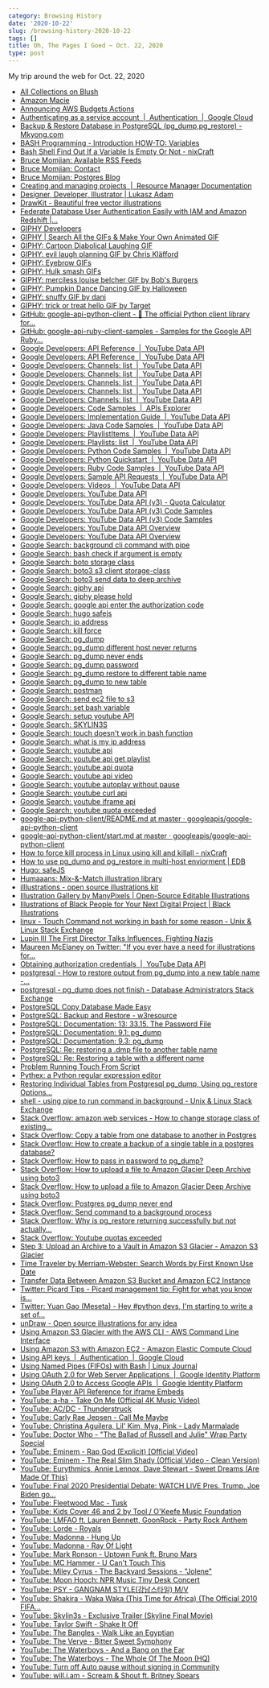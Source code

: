 ```yaml
---
category: Browsing History
date: '2020-10-22'
slug: /browsing-history-2020-10-22
tags: []
title: Oh, The Pages I Goed ~ Oct. 22, 2020
type: post
---
```



My trip around the web for Oct. 22, 2020

- [All Collections on Blush](https://blush.design/collections)
- [Amazon Macie](https://mt.us-east-1.macie.aws.amazon.com/users/?dlp=4)
- [Announcing AWS Budgets Actions](https://aws.amazon.com/about-aws/whats-new/2020/10/announcing-aws-budgets-actions/)
- [Authenticating as a service account  |  Authentication  |  Google Cloud](https://cloud.google.com/docs/authentication/production)
- [Backup & Restore Database in PostgreSQL (pg_dump,pg_restore) - Mkyong.com](https://mkyong.com/database/backup-restore-database-in-postgresql-pg_dumppg_restore/)
- [BASH Programming - Introduction HOW-TO: Variables](https://tldp.org/HOWTO/Bash-Prog-Intro-HOWTO-5.html)
- [Bash Shell Find Out If a Variable Is Empty Or Not - nixCraft](https://www.cyberciti.biz/faq/unix-linux-bash-script-check-if-variable-is-empty/)
- [Bruce Momjian: Available RSS Feeds](https://momjian.us/main/rss.html)
- [Bruce Momjian: Contact](https://momjian.us/main/contact.html)
- [Bruce Momjian: Postgres Blog](https://momjian.us/main/blogs/pgblog/2018.html#September_12_2018)
- [Creating and managing projects  |  Resource Manager Documentation](https://cloud.google.com/resource-manager/docs/creating-managing-projects?visit_id=637390137760772980-155757354&rd=1)
- [Designer, Developer, Illustrator | Lukasz Adam](https://lukaszadam.com/)
- [DrawKit - Beautiful free vector illustrations](https://www.drawkit.io/)
- [Federate Database User Authentication Easily with IAM and Amazon Redshift |...](https://aws.amazon.com/blogs/big-data/federate-database-user-authentication-easily-with-iam-and-amazon-redshift/)
- [GIPHY Developers](https://developers.giphy.com/docs/sdk)
- [GIPHY | Search All the GIFs & Make Your Own Animated GIF](https://giphy.com/)
- [GIPHY: Cartoon Diabolical Laughing GIF](https://giphy.com/gifs/cartoon-power-8wzDNe9unxCuY)
- [GIPHY: evil laugh planning GIF by Chris Kläfford](https://giphy.com/gifs/3o752cLI1kuEeat1sY)
- [GIPHY: Eyebrow GIFs](https://giphy.com/search/eyebrow)
- [GIPHY: Hulk smash GIFs](https://giphy.com/search/hulk-smash)
- [GIPHY: merciless louise belcher GIF by Bob's Burgers](https://giphy.com/gifs/bobs-burgers-fox-bobs-burgers-tv-3o72FfM5HJydzafgUE)
- [GIPHY: Pumpkin Dance Dancing GIF by Halloween](https://giphy.com/gifs/dancing-halloween-pumpkin-dance-l3vRfhFD8hJCiP0uQ)
- [GIPHY: snuffy GIF by dani](https://giphy.com/gifs/dani-snuffy-3ohzdH04SWISQ1FO1O)
- [GIPHY: trick or treat hello GIF by Target](https://giphy.com/gifs/target-7JyxaDwZsY1Zkg1XUz)
- [GitHub: google-api-python-client - 🐍 The official Python client library for...](https://github.com/googleapis/google-api-python-client)
- [GitHub: google-api-ruby-client-samples - Samples for the Google API Ruby...](https://github.com/google/google-api-ruby-client-samples)
- [Google Developers: API Reference  |  YouTube Data API](https://developers.google.com/youtube/v3/docs)
- [Google Developers: API Reference  |  YouTube Data API](https://developers.google.com/youtube/v3/docs/?apix=true)
- [Google Developers: Channels: list  |  YouTube Data API](https://developers.google.com/youtube/v3/docs/channels/list?apix=true&apix_params=%7B%22part%22%3A%22contentDetails%22%2C%22mine%22%3A%22true%22%7D)
- [Google Developers: Channels: list  |  YouTube Data API](https://developers.google.com/youtube/v3/docs/channels/list?apix=true)
- [Google Developers: Channels: list  |  YouTube Data API](https://developers.google.com/youtube/v3/docs/channels/list)
- [Google Developers: Channels: list  |  YouTube Data API](https://developers.google.com/youtube/v3/docs/channels/list?apix_params=%7B%22part%22%3A%5B%22snippet%2CcontentDetails%2Cstatistics%22%5D%2C%22id%22%3A%5B%22UC_x5XG1OV2P6uZZ5FSM9Ttw%22%5D%7D&apix=true)
- [Google Developers: Channels: list  |  YouTube Data API](https://developers.google.com/youtube/v3/docs/channels/list?apix=true&apix_params=%7B%22part%22%3A%5B%22snippet%2CcontentDetails%2Cstatistics%22%5D%2C%22id%22%3A%5B%22UC_x5XG1OV2P6uZZ5FSM9Ttw%22%5D%7D#common-use-cases)
- [Google Developers: Code Samples  |  APIs Explorer](https://developers.google.com/explorer-help/guides/code_samples#python)
- [Google Developers: Implementation Guide  |  YouTube Data API](https://developers.google.com/youtube/v3/guides/implementation)
- [Google Developers: Java Code Samples  |  YouTube Data API](https://developers.google.com/youtube/v3/code_samples/java)
- [Google Developers: PlaylistItems  |  YouTube Data API](https://developers.google.com/youtube/v3/docs/playlistItems)
- [Google Developers: Playlists: list  |  YouTube Data API](https://developers.google.com/youtube/v3/docs/playlists/list)
- [Google Developers: Python Code Samples  |  YouTube Data API](https://developers.google.com/youtube/v3/code_samples/python)
- [Google Developers: Python Quickstart  |  YouTube Data API](https://developers.google.com/youtube/v3/quickstart/python)
- [Google Developers: Ruby Code Samples  |  YouTube Data API](https://developers.google.com/youtube/v3/code_samples/ruby#authorize_a_request)
- [Google Developers: Sample API Requests  |  YouTube Data API](https://developers.google.com/youtube/v3/sample_requests)
- [Google Developers: Videos  |  YouTube Data API](https://developers.google.com/youtube/v3/docs/videos)
- [Google Developers: YouTube Data API](https://developers.google.com/youtube/v3)
- [Google Developers: YouTube Data API (v3) - Quota Calculator](https://developers.google.com/youtube/v3/determine_quota_cost)
- [Google Developers: YouTube Data API (v3) Code Samples](https://developers.google.com/youtube/v3/code_samples)
- [Google Developers: YouTube Data API (v3) Code Samples](https://developers.google.com/youtube/v3/code_samples#ruby)
- [Google Developers: YouTube Data API Overview](https://developers.google.com/youtube/v3/getting-started)
- [Google Developers: YouTube Data API Overview](https://developers.google.com/youtube/v3/getting-started#partial)
- [Google Search: background cli command with pipe](https://www.google.com/search?client=safari&rls=en&q=background+cli+command+with+pipe&ie=UTF-8&oe=UTF-8)
- [Google Search: bash check if argument is empty](https://www.google.com/search?client=safari&rls=en&q=bash+check+if+argument+is+empty&ie=UTF-8&oe=UTF-8)
- [Google Search: boto storage class](https://www.google.com/search?client=safari&rls=en&q=boto+storage+class&ie=UTF-8&oe=UTF-8)
- [Google Search: boto3 s3 client storage-class](https://www.google.com/search?client=safari&rls=en&q=boto3+s3+client+storage-class&ie=UTF-8&oe=UTF-8)
- [Google Search: boto3 send data to deep archive](https://www.google.com/search?client=safari&rls=en&q=boto3+send+data+to+deep+archive&ie=UTF-8&oe=UTF-8)
- [Google Search: giphy api](https://www.google.com/search?client=safari&rls=en&q=giphy+api&ie=UTF-8&oe=UTF-8)
- [Google Search: giphy please hold](https://www.google.com/search?newwindow=1&client=safari&rls=en&ei=voyRX82mEsLZ5gL5y4bYDw&q=giphy+please+hold&oq=giphy+please+hold&gs_lcp=CgZwc3ktYWIQAzIFCAAQyQM6BAgAEEc6CAgAELEDEIMBOgQIABBDOgIIADoFCAAQsQM6CwguELEDEMcBEKMCOgUIABCRAjoICC4QxwEQrwE6BAgAEAM6BQguELEDOggIABCxAxDJAzoGCAAQFhAeOggIABAWEAoQHlDVHljkQGCXQmgAcAR4AIABkgGIAa8GkgEDNy4ymAEAoAEBqgEHZ3dzLXdpesgBCMABAQ&sclient=psy-ab&ved=0ahUKEwjN_crOqsjsAhXCrFkKHfmlAfsQ4dUDCAw&uact=5)
- [Google Search: google api enter the authorization code](https://www.google.com/search?client=safari&rls=en&q=google+api+enter+the+authorization+code&ie=UTF-8&oe=UTF-8)
- [Google Search: hugo safejs](https://www.google.com/search?client=safari&rls=en&q=hugo+safejs&ie=UTF-8&oe=UTF-8)
- [Google Search: ip address](https://www.google.com/search?client=safari&rls=en&q=ip+address&ie=UTF-8&oe=UTF-8)
- [Google Search: kill force](https://www.google.com/search?client=safari&rls=en&q=kill+force&ie=UTF-8&oe=UTF-8)
- [Google Search: pg_dump](https://www.google.com/search?client=safari&rls=en&q=pg_dump&ie=UTF-8&oe=UTF-8)
- [Google Search: pg_dump different host never returns](https://www.google.com/search?client=safari&rls=en&q=pg_dump+different+host+never+returns&ie=UTF-8&oe=UTF-8)
- [Google Search: pg_dump never ends](https://www.google.com/search?newwindow=1&client=safari&rls=en&ei=uZaRX_LBCKjP5gKtxKGwDQ&q=pg_dump+never+ends&oq=pg_dump+never+ends&gs_lcp=CgZwc3ktYWIQAzIFCCEQqwIyBQghEKsCOgQIABBHOgUIABDJAzoCCAA6CQgAEMkDEBYQHjoGCAAQFhAeOgUIIRCgAVDkhQNYgZADYM6UA2gAcAN4AIABhQGIAeQHkgEDNi40mAEAoAEBqgEHZ3dzLXdpesgBCMABAQ&sclient=psy-ab&ved=0ahUKEwiyguqQtMjsAhWop1kKHS1iCNYQ4dUDCAw&uact=5)
- [Google Search: pg_dump password](https://www.google.com/search?client=safari&rls=en&q=pg_dump+password&ie=UTF-8&oe=UTF-8)
- [Google Search: pg_dump restore to different table name](https://www.google.com/search?client=safari&rls=en&q=pg_dump+restore+to+different+table+name&ie=UTF-8&oe=UTF-8)
- [Google Search: pg_dump to new table](https://www.google.com/search?client=safari&rls=en&q=pg_dump+to+new+table&ie=UTF-8&oe=UTF-8)
- [Google Search: postman](https://www.google.com/search?client=safari&rls=en&q=postman&ie=UTF-8&oe=UTF-8)
- [Google Search: send ec2 file to s3](https://www.google.com/search?client=safari&rls=en&q=send+ec2+file+to+s3&ie=UTF-8&oe=UTF-8)
- [Google Search: set bash variable](https://www.google.com/search?client=safari&rls=en&q=set+bash+variable&ie=UTF-8&oe=UTF-8)
- [Google Search: setup youtube API](https://www.google.com/search?client=safari&rls=en&q=setup+youtube+API&ie=UTF-8&oe=UTF-8)
- [Google Search: SKYLIN3S](https://www.google.com/search?client=safari&rls=en&q=SKYLIN3S&ie=UTF-8&oe=UTF-8)
- [Google Search: touch doesn't work in bash function](https://www.google.com/search?client=safari&rls=en&q=touch+doesn%27t+work+in+bash+function&ie=UTF-8&oe=UTF-8)
- [Google Search: what is my ip address](https://www.google.com/search?newwindow=1&client=safari&rls=en&ei=ZBuSX7aGG6TH5gLBopiwAQ&q=what+is+my+ip+address&oq=what+is+my+ip+address&gs_lcp=CgZwc3ktYWIQAzICCAAyAggAMgIIADICCAAyAggAMgIIADICCAAyAggAMgIIADIICAAQsQMQgwE6BAgAEEc6BggAEAcQHlDmHFi1H2C1IGgAcAJ4AIABUYgB7AGSAQEzmAEAoAEBqgEHZ3dzLXdpesgBCMABAQ&sclient=psy-ab&ved=0ahUKEwi2yOXTssnsAhWko1kKHUERBhYQ4dUDCAw&uact=5)
- [Google Search: youtube api](https://www.google.com/search?client=safari&rls=en&q=youtube+api&ie=UTF-8&oe=UTF-8)
- [Google Search: youtube api get playlist](https://www.google.com/search?client=safari&rls=en&q=youtube+api+get+playlist&ie=UTF-8&oe=UTF-8)
- [Google Search: youtube api quota](https://www.google.com/search?client=safari&rls=en&q=youtube+api+quota&ie=UTF-8&oe=UTF-8)
- [Google Search: youtube api video](https://www.google.com/search?client=safari&rls=en&q=youtube+api+video&ie=UTF-8&oe=UTF-8)
- [Google Search: youtube autoplay without pause](https://www.google.com/search?client=safari&rls=en&q=youtube+autoplay+without+pause&ie=UTF-8&oe=UTF-8)
- [Google Search: youtube curl api](https://www.google.com/search?client=safari&rls=en&q=youtube+curl+api&ie=UTF-8&oe=UTF-8)
- [Google Search: youtube iframe api](https://www.google.com/search?client=safari&rls=en&q=youtube+iframe+api&ie=UTF-8&oe=UTF-8)
- [Google Search: youtube quota exceeded](https://www.google.com/search?client=safari&rls=en&q=youtube+quota+exceeded&ie=UTF-8&oe=UTF-8)
- [google-api-python-client/README.md at master · googleapis/google-api-python-client](https://github.com/googleapis/google-api-python-client/blob/master/docs/README.md)
- [google-api-python-client/start.md at master · googleapis/google-api-python-client](https://github.com/googleapis/google-api-python-client/blob/master/docs/start.md)
- [How to force kill process in Linux using kill and killall - nixCraft](https://www.cyberciti.biz/faq/how-force-kill-process-linux/)
- [How to use pg_dump and pg_restore in multi-host enviorment | EDB](https://www.enterprisedb.com/postgres-tutorials/how-use-pgdump-and-pgrestore-multi-host-enviorment)
- [Hugo: safeJS](https://gohugo.io/functions/safejs/)
- [Humaaans: Mix-&-Match illustration library](https://www.humaaans.com/)
- [illlustrations - open source illustrations kit](https://illlustrations.co/)
- [Illustration Gallery by ManyPixels | Open-Source Editable Illustrations](https://www.manypixels.co/gallery/)
- [Illustrations of Black People for Your Next Digital Project | Black Illustrations](https://www.blackillustrations.com/)
- [linux - Touch Command not working in bash for some reason - Unix & Linux Stack Exchange](https://unix.stackexchange.com/questions/545287/touch-command-not-working-in-bash-for-some-reason)
- [Lupin III The First Director Talks Influences, Fighting Nazis](https://io9.gizmodo.com/lupin-iii-the-firsts-director-on-bringing-an-anime-ico-1845418080)
- [Maureen McElaney on Twitter: "If you ever have a need for illustrations for...](https://twitter.com/Mo_Mack/status/1319266827718086659)
- [Obtaining authorization credentials  |  YouTube Data API](https://developers.google.com/youtube/registering_an_application)
- [postgresql - How to restore output from pg_dump into a new table name -...](https://dba.stackexchange.com/questions/238633/how-to-restore-output-from-pg-dump-into-a-new-table-name)
- [postgresql - pg_dump does not finish - Database Administrators Stack Exchange](https://dba.stackexchange.com/questions/64481/pg-dump-does-not-finish)
- [PostgreSQL Copy Database Made Easy](https://www.postgresqltutorial.com/postgresql-copy-database/)
- [PostgreSQL: Backup and Restore - w3resource](https://w3resource.com/PostgreSQL/postgresql-backup-restore.php)
- [PostgreSQL: Documentation: 13: 33.15. The Password File](https://www.postgresql.org/docs/current/libpq-pgpass.html)
- [PostgreSQL: Documentation: 9.1: pg_dump](https://www.postgresql.org/docs/9.1/app-pgdump.html)
- [PostgreSQL: Documentation: 9.3: pg_dump](https://www.postgresql.org/docs/9.3/app-pgdump.html)
- [PostgreSQL: Re: restoring a .dmp file to another table name](https://www.postgresql.org/message-id/1093243433.1520.18.camel@Andrea.peacock.de)
- [PostgreSQL: Re: Restoring a table with a different name](https://www.postgresql.org/message-id/20040227193333.J7999@cookie.varlena.com)
- [Problem Running Touch From Script](https://www.unix.com/shell-programming-and-scripting/66465-problem-running-touch-script.html)
- [Pythex: a Python regular expression editor](https://pythex.org/)
- [Restoring Individual Tables from Postgresql pg_dump, Using pg_restore Options...](https://medium.com/@tbeach/restoring-individual-tables-from-postgresql-pg-dump-using-pg-restore-options-ef3ce2b41ab6)
- [shell - using pipe to run command in background - Unix & Linux Stack Exchange](https://unix.stackexchange.com/questions/213926/using-pipe-to-run-command-in-background)
- [Stack Overflow: amazon web services - How to change storage class of existing...](https://stackoverflow.com/questions/39309846/how-to-change-storage-class-of-existing-key-via-boto3)
- [Stack Overflow: Copy a table from one database to another in Postgres](https://stackoverflow.com/questions/3195125/copy-a-table-from-one-database-to-another-in-postgres)
- [Stack Overflow: How to create a backup of a single table in a postgres database?](https://stackoverflow.com/questions/3682866/how-to-create-a-backup-of-a-single-table-in-a-postgres-database)
- [Stack Overflow: How to pass in password to pg_dump?](https://stackoverflow.com/questions/2893954/how-to-pass-in-password-to-pg-dump)
- [Stack Overflow: How to upload a file to Amazon Glacier Deep Archive using boto3](https://stackoverflow.com/questions/59039076/how-to-upload-a-file-to-amazon-glacier-deep-archive-using-boto3)
- [Stack Overflow: How to upload a file to Amazon Glacier Deep Archive using boto3](https://stackoverflow.com/questions/59039076/how-to-upload-a-file-to-amazon-glacier-deep-archive-using-boto3/59043915#59043915)
- [Stack Overflow: Postgres pg_dump never end](https://stackoverflow.com/questions/54308171/postgres-pg-dump-never-end)
- [Stack Overflow: Send command to a background process](https://stackoverflow.com/questions/5998126/send-command-to-a-background-process)
- [Stack Overflow: Why is pg_restore returning successfully but not actually...](https://stackoverflow.com/questions/5900888/why-is-pg-restore-returning-successfully-but-not-actually-restoring-my-database)
- [Stack Overflow: Youtube quotas exceeded](https://stackoverflow.com/questions/47408723/youtube-quotas-exceeded)
- [Step 3: Upload an Archive to a Vault in Amazon S3 Glacier - Amazon S3 Glacier](https://docs.aws.amazon.com/amazonglacier/latest/dev/getting-started-upload-archive.html)
- [Time Traveler by Merriam-Webster: Search Words by First Known Use Date](https://www.merriam-webster.com/time-traveler/2020)
- [Transfer Data Between Amazon S3 Bucket and Amazon EC2 Instance](https://aws.amazon.com/premiumsupport/knowledge-center/s3-transfer-data-bucket-instance/)
- [Twitter: Picard Tips - Picard management tip: Fight for what you know is...](https://twitter.com/PicardTips/status/1319317725164957696)
- [Twitter: Yuan Gao (Meseta) - Hey #python devs, I'm starting to write a set of...](https://twitter.com/mesetatron/status/1319307791413219331)
- [unDraw - Open source illustrations for any idea](https://undraw.co/)
- [Using Amazon S3 Glacier with the AWS CLI - AWS Command Line Interface](https://docs.aws.amazon.com/cli/latest/userguide/cli-services-glacier.html)
- [Using Amazon S3 with Amazon EC2 - Amazon Elastic Compute Cloud](https://docs.aws.amazon.com/AWSEC2/latest/UserGuide/AmazonS3.html)
- [Using API keys  |  Authentication  |  Google Cloud](https://cloud.google.com/docs/authentication/api-keys)
- [Using Named Pipes (FIFOs) with Bash | Linux Journal](https://www.linuxjournal.com/content/using-named-pipes-fifos-bash)
- [Using OAuth 2.0 for Web Server Applications  |  Google Identity Platform](https://developers.google.com/identity/protocols/oauth2/web-server)
- [Using OAuth 2.0 to Access Google APIs  |  Google Identity Platform](https://developers.google.com/identity/protocols/oauth2)
- [YouTube Player API Reference for iframe Embeds](https://developers.google.com/youtube/iframe_api_reference)
- [YouTube: a-ha - Take On Me (Official 4K Music Video)](https://www.youtube.com/watch?v=djV11Xbc914)
- [YouTube: AC/DC - Thunderstruck ](https://www.youtube.com/watch?v=v2AC41dglnM)
- [YouTube: Carly Rae Jepsen - Call Me Maybe](https://www.youtube.com/watch?v=fWNaR-rxAic)
- [YouTube: Christina Aguilera, Lil' Kim, Mya, Pink - Lady Marmalade ](https://www.youtube.com/watch?v=RQa7SvVCdZk)
- [YouTube: Doctor Who - "The Ballad of Russell and Julie" Wrap Party Special](https://www.youtube.com/watch?v=giaMRyn47Xg)
- [YouTube: Eminem - Rap God (Explicit) [Official Video]](https://www.youtube.com/watch?v=XbGs_qK2PQA)
- [YouTube: Eminem - The Real Slim Shady (Official Video - Clean Version)](https://www.youtube.com/watch?v=eJO5HU_7_1w)
- [YouTube: Eurythmics, Annie Lennox, Dave Stewart - Sweet Dreams (Are Made Of This) ](https://www.youtube.com/watch?v=qeMFqkcPYcg)
- [YouTube: Final 2020 Presidential Debate: WATCH LIVE Pres. Trump, Joe Biden go...](https://www.youtube.com/watch?v=8o3jOBpIjS8)
- [YouTube: Fleetwood Mac - Tusk ](https://www.youtube.com/watch?v=ATMR5ettHz8)
- [YouTube: Kids Cover 46 and 2 by Tool / O'Keefe Music Foundation](https://www.youtube.com/watch?v=mYKLvYGqaC0&list=PLkn-t62Aed1CoBuKYT2zSi6wCdAVzNXD3)
- [YouTube: LMFAO ft. Lauren Bennett, GoonRock - Party Rock Anthem ](https://www.youtube.com/watch?v=KQ6zr6kCPj8)
- [YouTube: Lorde - Royals ](https://www.youtube.com/watch?v=nlcIKh6sBtc)
- [YouTube: Madonna - Hung Up ](https://www.youtube.com/watch?v=EDwb9jOVRtU)
- [YouTube: Madonna - Ray Of Light ](https://www.youtube.com/watch?v=x3ov9USxVxY)
- [YouTube: Mark Ronson - Uptown Funk  ft. Bruno Mars](https://www.youtube.com/watch?v=OPf0YbXqDm0)
- [YouTube: MC Hammer - U Can't Touch This ](https://www.youtube.com/watch?v=otCpCn0l4Wo)
- [YouTube: Miley Cyrus - The Backyard Sessions - "Jolene"](https://www.youtube.com/watch?v=wOwblaKmyVw&list=RDwOwblaKmyVw&start_radio=1&t=4)
- [YouTube: Moon Hooch: NPR Music Tiny Desk Concert](https://www.youtube.com/watch?v=wwBhxBBa7tE)
- [YouTube: PSY - GANGNAM STYLE(강남스타일) M/V](https://www.youtube.com/watch?v=9bZkp7q19f0)
- [YouTube: Shakira - Waka Waka (This Time for Africa) (The Official 2010 FIFA...](https://www.youtube.com/watch?v=pRpeEdMmmQ0)
- [YouTube: Skylin3s - Exclusive Trailer (Skyline Final Movie)](https://www.youtube.com/watch?v=kYzMu8pQSgc)
- [YouTube: Taylor Swift - Shake It Off](https://www.youtube.com/watch?v=nfWlot6h_JM)
- [YouTube: The Bangles - Walk Like an Egyptian ](https://www.youtube.com/watch?v=Cv6tuzHUuuk)
- [YouTube: The Verve - Bitter Sweet Symphony ](https://www.youtube.com/watch?v=1lyu1KKwC74)
- [YouTube: The Waterboys - And a Bang on the Ear ](https://www.youtube.com/watch?v=xmyPHfu9c0c)
- [YouTube: The Waterboys - The Whole Of The Moon (HQ)](https://www.youtube.com/watch?v=pu7AR0-FRro)
- [YouTube: Turn off Auto pause without signing in Community](https://support.google.com/youtube/thread/3133830?hl=en)
- [YouTube: will.i.am - Scream & Shout ft. Britney Spears ](https://www.youtube.com/watch?v=kYtGl1dX5qI)